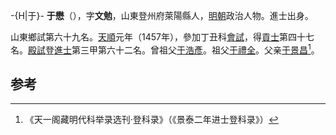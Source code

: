 -{H|于}-
'''于懋'''（{{bd|1433年||？}}），字'''文勉'''，山東登州府萊陽縣人，[[明朝|明朝]]政治人物。進士出身。

山東鄉試第六十九名。[[天顺_(明朝)|天順]]元年（1457年），參加丁丑科[[會試|會試]]，得[[貢士|貢士]]第四十七名。[[殿試|殿試]]登[[進士|進士]]第三甲第六十二名。曾祖父[[于浩彥|于浩彥]]。祖父[[于禮全|于禮全]]。父亲[[于景昌|于景昌]]<ref>《天一阁藏明代科举录选刊·登科录》（《景泰二年进士登科录》）</ref>。

==参考==
{{reflist}}
{{明朝人物小作品}}
{{天順元年丁丑科殿試金榜}}